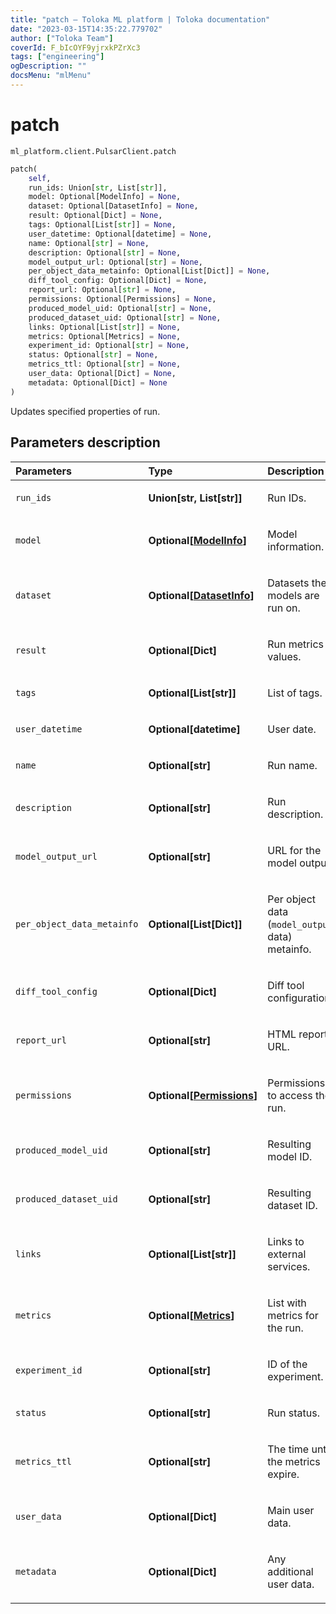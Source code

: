 ```yaml
---
title: "patch — Toloka ML platform | Toloka documentation"
date: "2023-03-15T14:35:22.779702"
author: ["Toloka Team"]
coverId: F_bIcOYF9yjrxkPZrXc3
tags: ["engineering"]
ogDescription: ""
docsMenu: "mlMenu"
---
```


# patch

`ml_platform.client.PulsarClient.patch`

```python
patch(
    self,
    run_ids: Union[str, List[str]],
    model: Optional[ModelInfo] = None,
    dataset: Optional[DatasetInfo] = None,
    result: Optional[Dict] = None,
    tags: Optional[List[str]] = None,
    user_datetime: Optional[datetime] = None,
    name: Optional[str] = None,
    description: Optional[str] = None,
    model_output_url: Optional[str] = None,
    per_object_data_metainfo: Optional[List[Dict]] = None,
    diff_tool_config: Optional[Dict] = None,
    report_url: Optional[str] = None,
    permissions: Optional[Permissions] = None,
    produced_model_uid: Optional[str] = None,
    produced_dataset_uid: Optional[str] = None,
    links: Optional[List[str]] = None,
    metrics: Optional[Metrics] = None,
    experiment_id: Optional[str] = None,
    status: Optional[str] = None,
    metrics_ttl: Optional[str] = None,
    user_data: Optional[Dict] = None,
    metadata: Optional[Dict] = None
)
```

Updates specified properties of run.

## Parameters description

| Parameters | Type | Description |
| :----------| :----| :-----------|
`run_ids`|**Union\[str, List\[str\]\]**|<p>Run IDs.</p>
`model`|**Optional\[[ModelInfo](/docs/toloka-ml/reference/ml_platform.core.ModelInfo)\]**|<p>Model information.</p>
`dataset`|**Optional\[[DatasetInfo](/docs/toloka-ml/reference/ml_platform.core.DatasetInfo)\]**|<p>Datasets the models are run on.</p>
`result`|**Optional\[Dict\]**|<p>Run metrics values.</p>
`tags`|**Optional\[List\[str\]\]**|<p>List of tags.</p>
`user_datetime`|**Optional\[datetime\]**|<p>User date.</p>
`name`|**Optional\[str\]**|<p>Run name.</p>
`description`|**Optional\[str\]**|<p>Run description.</p>
`model_output_url`|**Optional\[str\]**|<p>URL for the model output.</p>
`per_object_data_metainfo`|**Optional\[List\[Dict\]\]**|<p>Per object data (`model_output` data) metainfo.</p>
`diff_tool_config`|**Optional\[Dict\]**|<p>Diff tool configuration.</p>
`report_url`|**Optional\[str\]**|<p>HTML report URL.</p>
`permissions`|**Optional\[[Permissions](/docs/toloka-ml/reference/ml_platform.core.Permissions)\]**|<p>Permissions to access the run.</p>
`produced_model_uid`|**Optional\[str\]**|<p>Resulting model ID.</p>
`produced_dataset_uid`|**Optional\[str\]**|<p>Resulting dataset ID.</p>
`links`|**Optional\[List\[str\]\]**|<p>Links to external services.</p>
`metrics`|**Optional\[[Metrics](/docs/toloka-ml/reference/ml_platform.core.Metrics)\]**|<p>List with metrics for the run.</p>
`experiment_id`|**Optional\[str\]**|<p>ID of the experiment.</p>
`status`|**Optional\[str\]**|<p>Run status.</p>
`metrics_ttl`|**Optional\[str\]**|<p>The time until the metrics expire.</p>
`user_data`|**Optional\[Dict\]**|<p>Main user data.</p>
`metadata`|**Optional\[Dict\]**|<p>Any additional user data.</p>